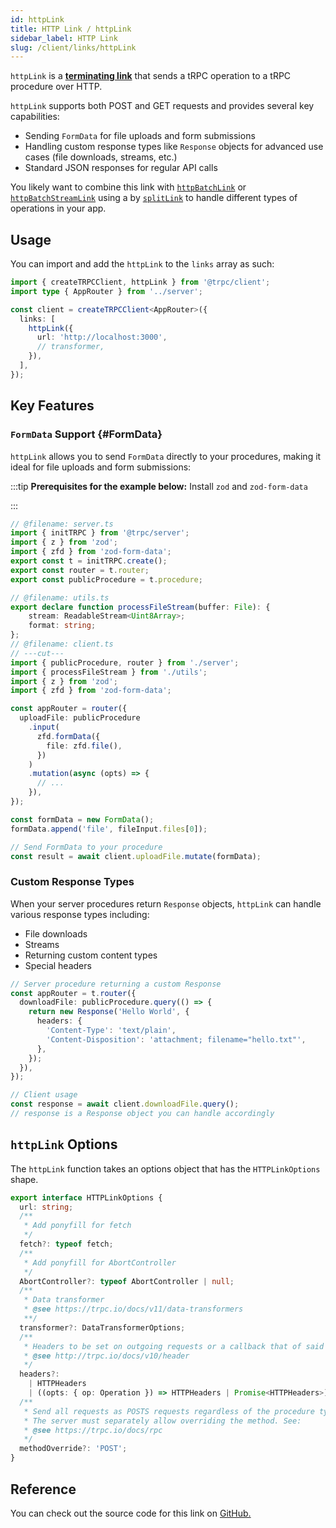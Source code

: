 ```yaml
---
id: httpLink
title: HTTP Link / httpLink
sidebar_label: HTTP Link
slug: /client/links/httpLink
---
```



`httpLink` is a [**terminating link**](./overview.md#the-terminating-link) that sends a tRPC operation to a tRPC procedure over HTTP.

`httpLink` supports both POST and GET requests and provides several key capabilities:

- Sending `FormData` for file uploads and form submissions
- Handling custom response types like `Response` objects for advanced use cases (file downloads, streams, etc.)
- Standard JSON responses for regular API calls

You likely want to combine this link with [`httpBatchLink`](./httpBatchLink.md) or [`httpBatchStreamLink`](./httpBatchStreamLink.md) using a by [`splitLink`](./splitLink.mdx) to handle different types of operations in your app.

## Usage

You can import and add the `httpLink` to the `links` array as such:

```ts title="client/index.ts"
import { createTRPCClient, httpLink } from '@trpc/client';
import type { AppRouter } from '../server';

const client = createTRPCClient<AppRouter>({
  links: [
    httpLink({
      url: 'http://localhost:3000',
      // transformer,
    }),
  ],
});
```

## Key Features

### `FormData` Support {#FormData}

`httpLink` allows you to send `FormData` directly to your procedures, making it ideal for file uploads and form submissions:

:::tip
**Prerequisites for the example below:** Install `zod` and `zod-form-data`

<InstallSnippet pkgs="zod zod-form-data" />
:::

```ts twoslash
// @filename: server.ts
import { initTRPC } from '@trpc/server';
import { z } from 'zod';
import { zfd } from 'zod-form-data';
export const t = initTRPC.create();
export const router = t.router;
export const publicProcedure = t.procedure;

// @filename: utils.ts
export declare function processFileStream(buffer: File): {
    stream: ReadableStream<Uint8Array>;
    format: string;
};
// @filename: client.ts
// ---cut---
import { publicProcedure, router } from './server';
import { processFileStream } from './utils';
import { z } from 'zod';
import { zfd } from 'zod-form-data';

const appRouter = router({
  uploadFile: publicProcedure
    .input(
      zfd.formData({
        file: zfd.file(),
      })
    )
    .mutation(async (opts) => {
      // ...
    }),
});
```

```ts title="client.ts"
const formData = new FormData();
formData.append('file', fileInput.files[0]);

// Send FormData to your procedure
const result = await client.uploadFile.mutate(formData);
```

### Custom Response Types

When your server procedures return `Response` objects, `httpLink` can handle various response types including:

- File downloads
- Streams
- Returning custom content types
- Special headers

```ts
// Server procedure returning a custom Response
const appRouter = t.router({
  downloadFile: publicProcedure.query(() => {
    return new Response('Hello World', {
      headers: {
        'Content-Type': 'text/plain',
        'Content-Disposition': 'attachment; filename="hello.txt"',
      },
    });
  }),
});

// Client usage
const response = await client.downloadFile.query();
// response is a Response object you can handle accordingly
```

## `httpLink` Options

The `httpLink` function takes an options object that has the `HTTPLinkOptions` shape.

```ts
export interface HTTPLinkOptions {
  url: string;
  /**
   * Add ponyfill for fetch
   */
  fetch?: typeof fetch;
  /**
   * Add ponyfill for AbortController
   */
  AbortController?: typeof AbortController | null;
  /**
   * Data transformer
   * @see https://trpc.io/docs/v11/data-transformers
   **/
  transformer?: DataTransformerOptions;
  /**
   * Headers to be set on outgoing requests or a callback that of said headers
   * @see http://trpc.io/docs/v10/header
   */
  headers?:
    | HTTPHeaders
    | ((opts: { op: Operation }) => HTTPHeaders | Promise<HTTPHeaders>);
  /**
   * Send all requests as POSTS requests regardless of the procedure type
   * The server must separately allow overriding the method. See:
   * @see https://trpc.io/docs/rpc
   */
  methodOverride?: 'POST';
}
```

## Reference

You can check out the source code for this link on [GitHub.](https://github.com/trpc/trpc/blob/main/packages/client/src/links/httpLink.ts)
